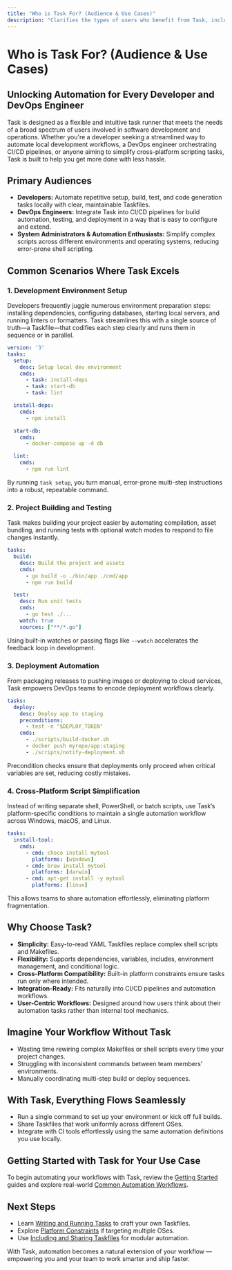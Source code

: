 ```yaml
---
title: "Who is Task For? (Audience & Use Cases)"
description: "Clarifies the types of users who benefit from Task, including developers, DevOps engineers, and anyone automating local or CI/CD workflows. Illustrates common scenarios—dev environment setup, project builds, deployment automation, and simplifying cross-platform scripting—highlighting Task’s flexibility in diverse environments."
---
```


# Who is Task For? (Audience & Use Cases)

## Unlocking Automation for Every Developer and DevOps Engineer

Task is designed as a flexible and intuitive task runner that meets the needs of a broad spectrum of users involved in software development and operations. Whether you're a developer seeking a streamlined way to automate local development workflows, a DevOps engineer orchestrating CI/CD pipelines, or anyone aiming to simplify cross-platform scripting tasks, Task is built to help you get more done with less hassle.

## Primary Audiences

- **Developers:** Automate repetitive setup, build, test, and code generation tasks locally with clear, maintainable Taskfiles.
- **DevOps Engineers:** Integrate Task into CI/CD pipelines for build automation, testing, and deployment in a way that is easy to configure and extend.
- **System Administrators & Automation Enthusiasts:** Simplify complex scripts across different environments and operating systems, reducing error-prone shell scripting.

## Common Scenarios Where Task Excels

### 1. Development Environment Setup

Developers frequently juggle numerous environment preparation steps: installing dependencies, configuring databases, starting local servers, and running linters or formatters. Task streamlines this with a single source of truth—a Taskfile—that codifies each step clearly and runs them in sequence or in parallel.

```yaml
version: '3'
tasks:
  setup:
    desc: Setup local dev environment
    cmds:
      - task: install-deps
      - task: start-db
      - task: lint

  install-deps:
    cmds:
      - npm install

  start-db:
    cmds:
      - docker-compose up -d db

  lint:
    cmds:
      - npm run lint
```

By running `task setup`, you turn manual, error-prone multi-step instructions into a robust, repeatable command.

### 2. Project Building and Testing

Task makes building your project easier by automating compilation, asset bundling, and running tests with optional watch modes to respond to file changes instantly.

```yaml
tasks:
  build:
    desc: Build the project and assets
    cmds:
      - go build -o ./bin/app ./cmd/app
      - npm run build

  test:
    desc: Run unit tests
    cmds:
      - go test ./...
    watch: true
    sources: ["**/*.go"]
```

Using built-in watches or passing flags like `--watch` accelerates the feedback loop in development.

### 3. Deployment Automation

From packaging releases to pushing images or deploying to cloud services, Task empowers DevOps teams to encode deployment workflows clearly.

```yaml
tasks:
  deploy:
    desc: Deploy app to staging
    preconditions:
      - test -n "$DEPLOY_TOKEN"
    cmds:
      - ./scripts/build-docker.sh
      - docker push myrepo/app:staging
      - ./scripts/notify-deployment.sh
```

Precondition checks ensure that deployments only proceed when critical variables are set, reducing costly mistakes.

### 4. Cross-Platform Script Simplification

Instead of writing separate shell, PowerShell, or batch scripts, use Task’s platform-specific conditions to maintain a single automation workflow across Windows, macOS, and Linux.

```yaml
tasks:
  install-tool:
    cmds:
      - cmd: choco install mytool
        platforms: [windows]
      - cmd: brew install mytool
        platforms: [darwin]
      - cmd: apt-get install -y mytool
        platforms: [linux]
```

This allows teams to share automation effortlessly, eliminating platform fragmentation.

## Why Choose Task?

- **Simplicity:** Easy-to-read YAML Taskfiles replace complex shell scripts and Makefiles.
- **Flexibility:** Supports dependencies, variables, includes, environment management, and conditional logic.
- **Cross-Platform Compatibility:** Built-in platform constraints ensure tasks run only where intended.
- **Integration-Ready:** Fits naturally into CI/CD pipelines and automation workflows.
- **User-Centric Workflows:** Designed around how users think about their automation tasks rather than internal tool mechanics.

## Imagine Your Workflow Without Task

- Wasting time rewiring complex Makefiles or shell scripts every time your project changes.
- Struggling with inconsistent commands between team members’ environments.
- Manually coordinating multi-step build or deploy sequences.

## With Task, Everything Flows Seamlessly

- Run a single command to set up your environment or kick off full builds.
- Share Taskfiles that work uniformly across different OSes.
- Integrate with CI tools effortlessly using the same automation definitions you use locally.

## Getting Started with Task for Your Use Case

To begin automating your workflows with Task, review the [Getting Started](https://taskfile.dev/getting-started) guides and explore real-world [Common Automation Workflows](https://taskfile.dev/guides/getting-started-workflows/common-workflows). 

## Next Steps
- Learn [Writing and Running Tasks](https://taskfile.dev/guides/getting-started-workflows/writing-running-tasks) to craft your own Taskfiles.
- Explore [Platform Constraints](https://taskfile.dev/taskfile_concepts/integration_scalability/platform_support) if targeting multiple OSes.
- Use [Including and Sharing Taskfiles](https://taskfile.dev/guides/advanced-features-best-practices/including-sharing-taskfiles) for modular automation.

With Task, automation becomes a natural extension of your workflow — empowering you and your team to work smarter and ship faster.
